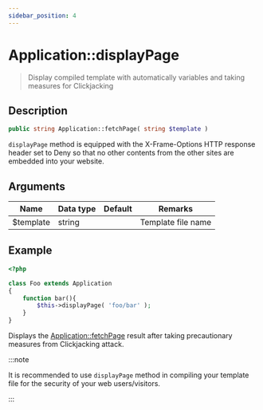 ```yaml
---
sidebar_position: 4
---
```


# Application::displayPage

> Display compiled template with automatically variables and taking measures for Clickjacking

## Description

```php
public string Application::fetchPage( string $template )
```

`displayPage` method is equipped with the X-Frame-Options HTTP response header set to Deny so that no other contents from the other sites are embedded into your website.

## Arguments

| Name      | Data type | Default | Remarks            |
| --------- | --------- | ------- | ------------------ |
| $template | string    |         | Template file name |

## Example

```php title="code/application/Foo.php"
<?php

class Foo extends Application
{
    function bar(){
        $this->displayPage( 'foo/bar' );
    }
}
```

Displays the [Application::fetchPage](/docs/fegg/basic/templates/methods/fetchpage) result after taking precautionary measures from Clickjacking attack.

:::note

It is recommended to use `displayPage` method in compiling your template file for the security of your web users/visitors.

:::
